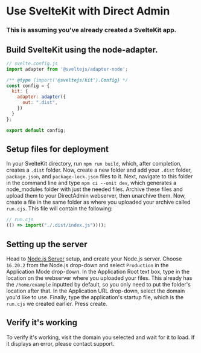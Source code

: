 # Use SvelteKit with Direct Admin

### This is assuming you've already created a SvelteKit app.

## Build SvelteKit using the node-adapter.
```js
// svelte.config.js
import adapter from '@sveltejs/adapter-node';

/** @type {import('@sveltejs/kit').Config} */
const config = {
  kit: {
    adapter: adapter({
      out: ".dist",
    })
  }
};

export default config;
```

## Setup files for deployment
In your SvelteKit directory, run ```npm run build```, which, after completion, creates a ```.dist``` folder. Now, create a new folder and add your ```.dist``` folder, ```package.json```, and ```package-lock.json``` files to it.
Next, navigate to this folder in the command line and type ```npm ci --omit dev```, which generates a node_modules folder with just the needed files. Archive these files and upload them to your DirectAdmin webserver, then unarchive them.
Now, create a file in the same folder as where you uploaded your archive called ```run.cjs```. This file will contain the following:
```js
// run.cjs
(() => import("./.dist/index.js"))();
```

## Setting up the server
Head to [Node.js Server](https://web.forestracks.com/evo/user/plugins/nodejs_selector#/) setup, and create your Node.js server. Choose ```16.20.2``` from the Node.js drop-down and select ```Production``` in the Application Mode drop-down.
In the Application Root text box, type in the location on the webserver where you uploaded your files. This already has the ```/home/example``` inputted by default, so you only need to put the folder's location after that.
In the Application URL drop-down, select the domain you'd like to use. Finally, type the application's startup file, which is the ```run.cjs``` we created earlier. Press create.

## Verify it's working
To verify it's working, visit the domain you selected and wait for it to load. If it displays an error, please contact support.
